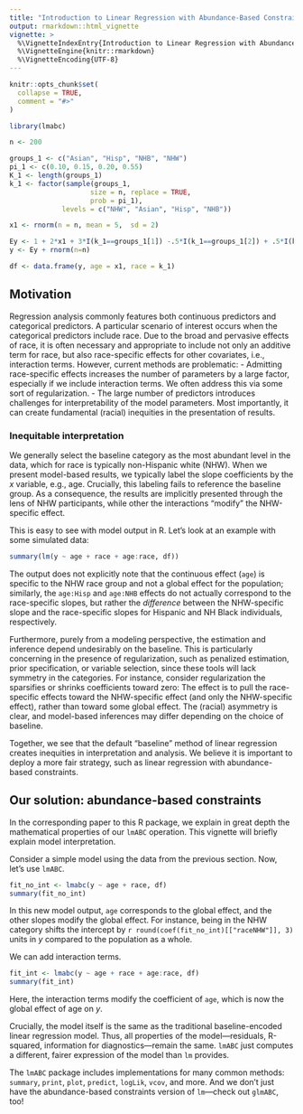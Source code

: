 ```yaml
---
title: "Introduction to Linear Regression with Abundance-Based Constraints"
output: rmarkdown::html_vignette
vignette: >
  %\VignetteIndexEntry{Introduction to Linear Regression with Abundance-Based Constraints}
  %\VignetteEngine{knitr::rmarkdown}
  %\VignetteEncoding{UTF-8}
---
```


```r
knitr::opts_chunk$set(
  collapse = TRUE,
  comment = "#>"
)
```

```r
library(lmabc)
```

```r
n <- 200

groups_1 <- c("Asian", "Hisp", "NHB", "NHW")
pi_1 <- c(0.10, 0.15, 0.20, 0.55)
K_1 <- length(groups_1)
k_1 <- factor(sample(groups_1,
                    size = n, replace = TRUE,
                    prob = pi_1),
             levels = c("NHW", "Asian", "Hisp", "NHB"))

x1 <- rnorm(n = n, mean = 5,  sd = 2)

Ey <- 1 + 2*x1 + 3*I(k_1==groups_1[1]) -.5*I(k_1==groups_1[2]) + .5*I(k_1==groups_1[2])*x1
y <- Ey + rnorm(n=n)

df <- data.frame(y, age = x1, race = k_1)
```

## Motivation
Regression analysis commonly features both continuous predictors and categorical predictors. A particular scenario of interest occurs when the categorical predictors include race. Due to the broad and pervasive effects of race, it is often necessary and appropriate to include not only an additive term for race, but also race-specific effects for other covariates, i.e., interaction terms. However, current methods are problematic:
- Admitting race-specific effects increases the number of parameters by a large factor, especially if we include interaction terms. We often address this via some sort of regularization.
- The large number of predictors introduces challenges for interpretability of the model parameters. Most importantly, it can create fundamental (racial) inequities in the presentation of results.

### Inequitable interpretation
We generally select the baseline category as the most abundant level in the data, which for race is typically non-Hispanic white (NHW). When we present model-based results, we typically label the slope coefficients by the $x$ variable, e.g., age. Crucially, this labeling fails to reference the baseline group. As a consequence, the results are implicitly presented through the lens of NHW participants, while other the interactions “modify” the NHW-specific effect.

This is easy to see with model output in R. Let's look at an example with some simulated data:

```r
summary(lm(y ~ age + race + age:race, df))
```

The output does not explicitly note that the continuous effect (`age`) is specific to the NHW race group and not a global effect for the population; similarly, the `age:Hisp` and `age:NHB` effects do not actually correspond to the race-specific slopes, but rather the _difference_ between the NHW-specific slope and the race-specific slopes for Hispanic and NH Black individuals, respectively.

Furthermore, purely from a modeling perspective, the estimation and inference depend undesirably on the baseline. This is particularly concerning in the presence of regularization, such as penalized estimation, prior specification, or variable selection, since these tools will lack symmetry in the categories. For instance, consider regularization the sparsifies or shrinks coefficients toward zero: The effect is to pull the race-specific effects toward the NHW-specific effect (and only the NHW-specific effect), rather than toward some global effect. The (racial) asymmetry is clear, and model-based inferences may differ depending on the choice of baseline.

Together, we see that the default "baseline" method of linear regression creates inequities in interpretation and analysis. We believe it is important to deploy a more fair strategy, such as linear regression with abundance-based constraints.

## Our solution: abundance-based constraints
In the corresponding paper to this R package, we explain in great depth the mathematical properties of our `lmABC` operation. This vignette will briefly explain model interpretation.

Consider a simple model using the data from the previous section. Now, let's use `lmABC`.

```r
fit_no_int <- lmabc(y ~ age + race, df)
summary(fit_no_int)
```

In this new model output, `age` corresponds to the global effect, and the other slopes modify the global effect. For instance, being in the NHW category shifts the intercept by `r round(coef(fit_no_int)[["raceNHW"]], 3)` units in $y$ compared to the population as a whole.

We can add interaction terms.

```r
fit_int <- lmabc(y ~ age + race + age:race, df)
summary(fit_int)
```

Here, the interaction terms modify the coefficient of `age`, which is now the global effect of age on $y$.

Crucially, the model itself is the same as the traditional baseline-encoded linear regression model. Thus, all properties of the model—residuals, R-squared, information for diagnostics—remain the same. `lmABC` just computes a different, fairer expression of the model than `lm` provides.

The `lmABC` package includes implementations for many common methods: `summary`, `print`, `plot`, `predict`, `logLik`, `vcov`, and more. And we don't just have the abundance-based constraints version of `lm`—check out `glmABC`, too!
